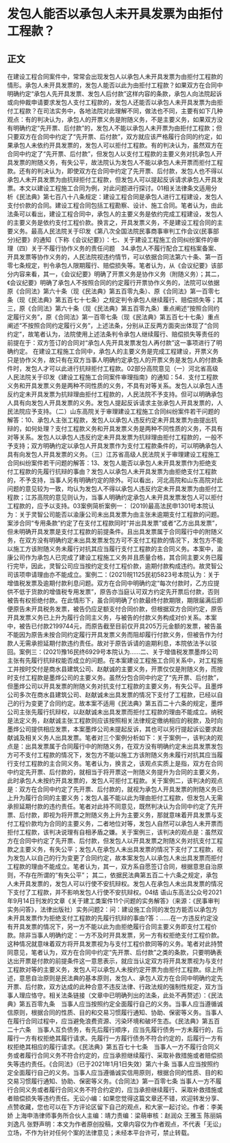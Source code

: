 # 发包人能否以承包人未开具发票为由拒付工程款？
## 正文
在建设工程合同案件中，常常会出现发包人以承包人未开具发票为由拒付工程款的情形。承包人未开具发票的，发包人能否以此为由拒付工程款？如果双方在合同中明确约定“承包人先开具发票、发包人后付款”这样内容的条款，承包人向法院起诉或向仲裁申请要求发包人支付工程款的，发包人还能否以承包人未开具发票为由拒付工程款？在司法实务中，各地法院对此理解不同，做法也不同，主要有如下几种观点：有的判决认为，承包人的开票义务是附随义务，不是主要义务，如果双方没有明确约定“先开票、后付款”的，发包人不能以承包人未开票为由拒付工程款；但只要双方在合同中约定了“先开票、后付款”，双方就应该严格履行合同的约定，如果承包人未依约开具发票的，发包人可以拒付工程款。有的判决认为，虽然双方在合同中约定了“先开票、后付款”，但发包人以支付工程款的主要义务对抗承包人开具发票的附随义务，有失公平，故法院认为发包人不能以承包人未开票而拒付工程款。还有的判决认为，即使双方在合同中约定了先开票、后付款，发包人也不得以承包人未开具发票为由抗辩拒付工程款，但发包人可以提起反诉请求承包人开具发票。本文以建设工程施工合同为例，对此问题进行探讨。01相关法律条文适用分析《民法典》第七百八十八条规定：建设工程合同是承包人进行工程建设，发包人支付价款的合同。建设工程合同包括工程勘察、设计、施工合同。笔者认为，由此法条可以看出，建设工程合同中，承包人的主要义务是依约完成工程建设，发包人的主要义务是依约支付工程价款。换言之，开具发票义务，不是建设工程合同的主要义务。最高人民法院关于印发《第八次全国法院民事商事审判工作会议(民事部分)纪要》的通知（下称《会议纪要》）：七、关于建设工程施工合同纠纷案件的审理（四）关于不履行协作义务的责任问题　34.承包人不履行配合工程档案备案、开具发票等协作义务的，人民法院视违约情节，可以依据合同法第六十条、第一百零七条规定，判令承包人限期履行、赔偿损失等。笔者认为，从《会议纪要》该部分内容来看，其一，《会议纪要》明确了开票义务是协作义务（附随义务）；其二，《会议纪要》明确了承包人不按照合同的约定履行开票协作义务的，法院可以依据原《合同法》第六十条（现《民法典》第五百零九条）、原《合同法》第一百零七条（现《民法典》第五百七十七条）之规定判令承包人继续履行、赔偿损失等；其三，原《合同法》第六十条（现《民法典》第五百零九条）重点阐述“按照合同约定履行义务”，原《合同法》第一百零七条（现《民法典》第五百七十七条）重点阐述“不按照合同约定履行义务”，上述法条，分别从正反两方面突出体现了“合同约定”，故笔者认为，法院使用上述法条判令承包人继续履行、赔偿损失等责任的前提在于：双方签订的合同对“承包人先开具发票发包人再付款”这一事项进行了明确约定。 在建设工程施工合同中，承包人的主要义务是完成工程建设，开票义务只是协作义务，故只有在双方当事人明确约定承包人的开票义务是发包人的付款条件时，发包人才可以此进行抗辩拒付工程款。02部分高院意见（一）河北省高级人民法院关于印发《建设工程施工合同案件审理指南》的通知：54．支付工程款义务和开具发票义务是两种不同性质的义务，不具有对等关系。发包人以承包人违反约定未开具发票为抗辩理由拒付工程款的，人民法院不予支持。但可以明确承包人具有向发包人开具发票的义务。发包人提起反诉请求主张承包人开具发票的，人民法院应予支持。（二）山东高院关于审理建设工程施工合同纠纷案件若干问题的解答：10、承包人主张工程款，发包人以承包人违反约定未开具发票为由提出抗辩的，如何处理？支付工程款义务和开具发票义务是两种不同性质的义务，不具有对等关系。发包人以承包人违反约定未开具发票为抗辩理由拒付工程款的，一般不予支持；双方明确约定以承包人开具发票作为支付工程款条件的，可以明确承包人具有向发包人开具发票的义务。（三）江苏省高级人民法院关于审理建设工程施工合同纠纷案件若干问题的解答：13、发包人能否以承包人未开具发票作为拒绝支付工程款的先履行抗辩的事由？发包人以承包人未开具发票为由拒绝支付工程款的，不予支持，当事人另有明确约定的除外。可以看出，河北高院和山东高院对此问题的意见较为一致，均认为发包人不得以承包人违反约定未开具发票为由拒付工程款；江苏高院的意见则认为，当事人明确约定承包人未开具发票发包人可以拒付工程款的，应予以支持。03案例简析案例一： (2019)最高法民申1301号本院认为：关于灵智公司能否以渝康公司未出具发票为由主张未逾期支付工程款的问题。案涉合同“专用条款”约定了在支付工程款同时“并出具发票”或者“乙方出具发票”，但未明确开具发票是支付工程款的前提条件。且出具发票属于合同履行中的附随义务，在双方没有明确约定未出具发票发包方可不支付工程款的情况下，发包方不能以施工方该附随义务未履行对抗其应当履行支付工程款的主合同义务。本案中，渝康公司作为承包人已完成了建设工程施工义务并且质量合格，其合同主要义务已履行完毕，因此，灵智公司应当按约定支付工程价款，逾期付款构成违约。故灵智公司该项申请理由亦不能成立。案例二：(2021)皖1125民初5823号本院认为：关于增值税发票及逾期付款利息问题。双方在合同中明确约定“每次付款时，乙方应提供不低于货款的增值税专用发票”，原告亦当庭认可双方约定先开票后付款，否则被告有权拒绝付款。在此情形下，虽合同明确了价款最终付款期限，期限届满后即便原告未开具税务发票，被告仍应足额支付合同价款，但根据双方合同约定，原告开具发票义务已上升为履行合同主义务，与被告的付款义务构成对价关系。本案中，被告已付款2199744元，而原告截至目前仅开具205万元金额的发票，被告虽不能因为原告未按合同约定履行开具发票义务而阻却履行付款义务，但被告作为付款人无需承担延期付款违约责任。故对于原告诉请的逾期利息，本院依法予以驳回。案例三：(2021)豫16民终6929号本院认为……二、关于增值税发票墨烨公司主张有先履行抗辩权能否成立的问题。在本案建设工程施工合同关系中，对工程施工并按时交付是商水县建筑公司、赵献诚的主要义务，开票仅仅是附随义务，而按时支付工程款是墨烨公司的主要义务。虽然分包合同中约定了“先开票、后付款”，但墨烨公司以开具发票的附随义务对抗支付工程款的主要义务，有失公平。且墨烨公司多次在商水县建筑公司、赵献诚未出具发票的情况下支付了工程款，已经以自己的行为变更了合同约定。故本案不适用《民法典》第五百二十六条的规定，墨烨公司主张先履行抗辩权，以赵献诚未出具发票而拒付工程款的理由不能成立。纳税是法定义务，赵献诚主张工程款则应该按照相关法律规定缴纳相应的税款，及时向墨烨公司提供相应发票，本案墨烨公司未提起反诉，其也可以另行提起诉讼要求赵献诚及相关义务人出具发票。笔者对三个案例分析如下：关于案例一，该判决的观点是：出具发票属于合同履行中的附随义务，在双方没有明确约定未出具发票发包方可不支付工程款的情况下，发包方不能以施工方该附随义务未履行对抗其应当履行支付工程款的主合同义务。笔者认为，换言之，该观点实质上是指，双方在合同中约定先开票、后付款的，就相当于将开票这一附随义务提升为合同的主要义务，此时承包人未按约开具发票的，发包人可拒付工程款。关于案例二，该判决的观点是：双方在合同中约定了先开票、后付款的，就视为承包人开具发票的附随义务已上升为履行合同的主要义务；发包人虽不能以此为理由拒付工程款，但发包人无需承担延期付款的违约责任。笔者对此持不同意见，既然判决认为合同中约定了先开票、后付款，即视为将开票之附随义务上升为主要义务，那就意味着开具发票与支付工程价款均为合同的主要义务，二者地位对等，发包人自然可以承包人未开票而拒付工程款，该判决说理有自相矛盾之嫌。关于案例三，该判决的观点是：虽然双方在合同中约定了先开票、后付款，但发包人以开具发票之附随义务对抗支付工程款之主要义务，有失公平；发包人在承包人未出具发票的情况下支付了工程款，视为发包人以自己的行为变更了合同约定，故本案发包人以承包人未出具发票而拒付工程款的理由不能成立。笔者认为，其一，双方系自愿签订合同，根据意思自治原则，不存在所谓的“有失公平”； 其二，依据民法典第五百二十六条之规定，承包人未开具发票的，发包人可以行使不安抗辩权。发包人在承包人未出具发票的情况下支付了工程款，并不影响发包人行使不安抗辩权。04结 语山东高法公众号2021年9月14日刊发的文章《关于建工类案件11个问题的实务解答》（来源：《民事审判实务问答》，法律出版社）实务问题2：问：建设施工合同的发包方能否以承包方未开具发票作为拒绝支付工程款的先履行抗辩的事由?答：……在一方违反约定没有开具发票的情况下，另一方不能以此为由拒绝履行合同主要义务即支付工程价款。除非当事人明确约定：一方不及时开具发票，另一方有权拒绝支付工程价款。这种情况就意味着双方将开具发票视为与支付工程价款同等的义务。笔者对此持赞同意见，笔者认为，双方在合同中约定“先开票、后付款”之类的条款，只要明确表达出开票是付款的前提条件这一意思表示，就应当认定双方将开具发票视为与支付工程款对等的主要义务，发包人可以承包人未按约定开票为由拒付工程款。综上所述，意思自治原则是民法典的基本原则，发包人、承包人双方在合同中明确约定先开票、后付款，双方达成的此种合意不违反法律、行政法规的强制性规定，双方当事人理应恪守。相关法条链接（文章中已明确列出的法条，此处不再赘述）：《民法典》第五百零九条　当事人应当按照约定全面履行自己的义务。当事人应当遵循诚信原则，根据合同的性质、目的和交易习惯履行通知、协助、保密等义务。当事人在履行合同过程中，应当避免浪费资源、污染环境和破坏生态。《民法典》第五百二十六条　当事人互负债务，有先后履行顺序，应当先履行债务一方未履行的，后履行一方有权拒绝其履行请求。先履行一方履行债务不符合约定的，后履行一方有权拒绝其相应的履行请求。《民法典》第五百七十七条　当事人一方不履行合同义务或者履行合同义务不符合约定的，应当承担继续履行、采取补救措施或者赔偿损失等违约责任。《合同法》（已于2021年1月1日失效）第六十条 当事人应当按照约定全面履行自己的义务。当事人应当遵循诚实信用原则，根据合同的性质、目的和交易习惯履行通知、协助、保密等义务。《合同法》第一百零七条 当事人一方不履行合同义务或者履行合同义务不符合约定的，应当承担继续履行、采取补救措施或者赔偿损失等违约责任。无讼小编：如果您觉得这篇文章还不错，欢迎转发分享、点赞收藏，您也可以在下方评论区留下自己的观点，和大家一起讨论。作者：李美娇 上海申浩律师事务所合伙人主编：靖力责编：梁萌审核：赵润众 王雅玉 陈丽娟 刘逸凡 张野声明：本文为作者原创投稿，文章内容仅为作者观点，不代表「无讼」立场，不作为针对任何个案的法律意见；未经本平台许可，禁止转载。